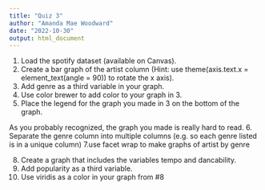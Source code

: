 ```yaml
---
title: "Quiz 3"
author: "Amanda Mae Woodward"
date: "2022-10-30"
output: html_document
---
```

1. Load the spotify dataset (available on Canvas).
2. Create a bar graph of the artist column (Hint: use theme(axis.text.x = element_text(angle = 90)) to rotate the x axis).
3. Add genre as a third variable in your graph.
4. Use color brewer to add color to your graph in 3. 
5. Place the legend for the graph you made in 3 on the bottom of the graph. 

As you probably recognized, the graph you made is really hard to read.
6. Separate the genre column into multiple columns (e.g. so each genre listed is in a unique column)
7.use facet wrap to make graphs of artist by genre 

8. Create a graph that includes the variables tempo and dancability. 
9. Add popularity as a third variable. 
10. Use viridis as a color in your graph from #8 

